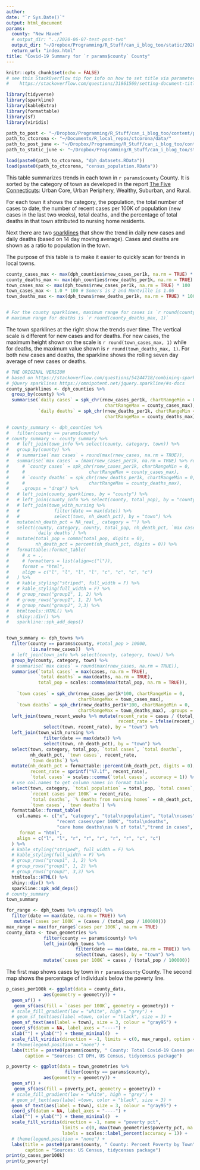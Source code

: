 ```yaml
---
author: 
date: "`r Sys.Date()`"
output: html_document
params: 
  county: "New Haven"
  # output_dir: "../2020-06-07-test-post-two"
  output_dir: "~/Dropbox/Programming/R_Stuff/can_i_blog_too/static/2020-06-22-tracking-covid-19-in-connecticut"
  return_url: "index.html"
title: "Covid-19 Summary for `r params$county` County"
---
```


```r
knitr::opts_chunk$set(echo = FALSE)
# see this StackOverflow tip for info on how to set title via parameter:
#    https://stackoverflow.com/questions/31861569/setting-document-title-in-rmarkdown-from-parameters
```
```r
library(tidyverse)
library(sparkline)
library(kableExtra)
library(formattable)
library(sf)
library(viridis)
```
```r
path_to_post <- "~/Dropbox/Programming/R_Stuff/can_i_blog_too/content/post/2020-03-29-covid19-cases-in-connecticut/"
path_to_ctcorona <- "~/Documents/R_local_repos/ctcorona/data/"
path_to_post_june <- "~/Dropbox/Programming/R_Stuff/can_i_blog_too/content/post/2020-06-22-tracking-covid-19-in-connecticut/"
path_to_static_june <- "~/Dropbox/Programming/R_Stuff/can_i_blog_too/static/post/2020-06-22-tracking-covid-19-in-connecticut/"

load(paste0(path_to_ctcorona, "dph_datasets.RData"))
load(paste0(path_to_ctcorona, "census_population.RData"))
```

This table summarizes trends in each town in `r params$county` County. 
It is sorted by the category of town as
developed in the report [The Five Connecticuts](https://ctdatahaven.org/sites/ctdatahaven/files/UConnCPR%20Changing%20Demographics-5%20CTs%202004.pdf):
Urban Core, Urban Periphery, Wealthy, Suburban, and Rural.

For each town it shows the category, the population, 
the total number of cases to date, the number of recent cases per
100K of population (new cases in the last two weeks), total deaths, and the percentage of total deaths
in that town
attributed to nursing home residents.

Next there are two [sparklines](https://en.wikipedia.org/wiki/Sparkline)
that show the trend in daily new cases and daily deaths (based on 
14 day moving average). Cases and deaths are shown as a ratio to population
in the town. 

The purpose of this table is to make it easier to quickly scan
for trends in local towns.

```r
county_cases_max <- max(dph_counties$rnew_cases_per1k, na.rm = TRUE) * 100
county_deaths_max <- max(dph_counties$rnew_deaths_per1k, na.rm = TRUE) * 100
town_cases_max <- max(dph_towns$rnew_cases_per1k, na.rm = TRUE) * 100
town_cases_max <- 1.0 * 100 # Somers is 2 and Montville is 1.06 
town_deaths_max <- max(dph_towns$rnew_deaths_per1k, na.rm = TRUE) * 100


# For the county sparklines, maximum range for cases is `r round(county_cases_max,1)`
# maximum range for deaths is `r round(county_deaths_max, 1)`
```

The town sparklines at the right show the trends over time.
The vertical scale is different for new cases and for deaths.
For new cases, the maximum height shown on the scale is `r round(town_cases_max, 1)` while 
for deaths, the maximum value shown is `r round(town_deaths_max, 1)`. For both new cases and
deaths, the sparkline shows the rolling seven day average of new cases or deaths. 



```r
# THE ORIGINAL VERSION
# based on https://stackoverflow.com/questions/54244718/combining-sparkline-in-kableextra-table
# jQuery sparklines https://omnipotent.net/jquery.sparkline/#s-docs
county_sparklines <- dph_counties %>% 
  group_by(county) %>% 
  summarise(`daily cases` = spk_chr(rnew_cases_per1k, chartRangeMin = 0,
                                     chartRangeMax = county_cases_max),
            `daily deaths` = spk_chr(rnew_deaths_per1k, chartRangeMin = 0,
                                     chartRangeMax = county_deaths_max), .groups = "drop")

# county_summary <- dph_counties %>% 
#   filter(county == params$county)
# county_summary <- county_summary %>% 
#   # left_join(town_info %>% select(county, category, town)) %>% 
#   group_by(county) %>% 
#   # summarise(`max cases` = round(max(rnew_cases, na.rm = TRUE)),
#   summarise(`max cases` = (max(rnew_cases_per1k, na.rm = TRUE) %>% round(4)),
#     # `county cases` = spk_chr(rnew_cases_per1k, chartRangeMin = 0, 
#     #                        chartRangeMax = county_cases_max),
#     # `county deaths` = spk_chr(rnew_deaths_per1k, chartRangeMin = 0, 
#     #                        chartRangeMax = county_deaths_max), 
#     .groups = "drop") %>% 
#   # left_join(county_sparklines, by = "county") %>% 
#   # left_join(county_info %>% select(county, total_pop), by = "county") %>% 
#   # left_join(town_with_nursing %>% 
#   #             filter(date == max(date)) %>% 
#   #             select(town, nh_death_pct), by = "town") %>% 
#   mutate(nh_death_pct = NA_real_, category = "") %>% 
#   select(county, category, county, total_pop, nh_death_pct, `max cases`, `daily cases`,
#          `daily deaths`) %>% 
#   mutate(total_pop = comma(total_pop, digits = 0), 
#          nh_death_pct = percent(nh_death_pct, digits = 0)) %>% 
#   formattable::format_table(
#     # x = .,
#     # formatters = list(align=c("l")),
#     format = "html",
#     align = c("l", "l", "l", "l", "c", "c", "c", "c")
#   ) %>%
#   # kable_styling("striped", full_width = F) %>%
#   # kable_styling(full_width = F) %>%
#   # group_rows("group1", 1, 2) %>%
#   # group_rows("group1", 1, 2) %>%
#   # group_rows("group2", 3,3) %>%
#   htmltools::HTML() %>%
#   shiny::div() %>%
#   sparkline::spk_add_deps()


town_summary <- dph_towns %>%
  filter(county == params$county, #total_pop > 10000,
         !is.na(rnew_cases))  %>%
  # left_join(town_info %>% select(county, category, town)) %>% 
  group_by(county, category, town) %>% 
  # summarise(`max cases` = round(max(rnew_cases, na.rm = TRUE)),
  summarise(`total cases` = max(cases, na.rm = TRUE),
            `total deaths` = max(deaths, na.rm = TRUE),
            total_pop = scales::comma(max(total_pop, na.rm = TRUE)),
            
    `town cases` = spk_chr(rnew_cases_per1k*100, chartRangeMin = 0, 
                           chartRangeMax = town_cases_max),
    `town deaths` = spk_chr(rnew_deaths_per1k*100, chartRangeMin = 0, 
                           chartRangeMax = town_deaths_max), .groups = "drop") %>% 
  left_join(towns_recent_weeks %>% mutate(recent_rate = cases / (total_pop / 100000),
                                          recent_rate = ifelse(recent_rate < 0, 0, recent_rate)) %>% 
              select(town, recent_rate), by = "town") %>% 
  left_join(town_with_nursing %>% 
              filter(date == max(date)) %>% 
              select(town, nh_death_pct), by = "town") %>% 
  select(town, category, total_pop, `total cases`, `total deaths`,
         nh_death_pct, `town cases`, recent_rate,
         `town deaths`) %>% 
  mutate(nh_death_pct = formattable::percent(nh_death_pct, digits = 0),
         recent_rate = sprintf("%7.1f", recent_rate),
         `total cases` = scales::comma(`total cases`, accuracy = 1)) %>% 
  # use col.names to get column names in format_table
  select(town, category, `total population` = total_pop, `total cases`, 
         `recent cases per 100K` = recent_rate, 
         `total deaths`, `% deaths from nursing homes` = nh_death_pct, 
         `town cases`, `town deaths`) %>% 
  formattable::format_table(
    col.names <- c("x", "category", "total\npopulation", "total\ncases",
                   "recent cases\nper 100K", "total\ndeaths",
                   "care home deaths\nas % of total","trend in cases", "trend in deaths"),
     format = "html",
    align = c("l", "l", "r", "r", "r", "r", "r", "c", "c")
  ) %>%
  # kable_styling("striped", full_width = F) %>%
  # kable_styling(full_width = F) %>%
  # group_rows("group1", 1, 2) %>%
  # group_rows("group1", 1, 2) %>%
  # group_rows("group2", 3,3) %>%
  htmltools::HTML() %>%
  shiny::div() %>%
  sparkline::spk_add_deps()
# county_summary
town_summary
```
```r

for_range <- dph_towns %>% ungroup() %>% 
  filter(date == max(date, na.rm = TRUE)) %>% 
   mutate(`cases per 100K` = (cases / (total_pop / 100000)))
max_range = max(for_range$`cases per 100K`, na.rm = TRUE)
county_data <- town_geometries %>% 
              filter(county == params$county) %>% 
              left_join(dph_towns %>% 
                          filter(date == max(date, na.rm = TRUE)) %>% 
                          select(town, cases), by = "town") %>% 
              mutate(`cases per 100K` = cases / (total_pop / 100000))
```

The first map shows cases by town in `r params$county` County. The second map shows the percentage
of individuals below the poverty line.

```r
p_cases_per100k <- ggplot(data = county_data, 
              aes(geometry = geometry)) +
  geom_sf() +
   geom_sf(aes(fill = `cases per 100K`, geometry = geometry)) +
  # scale_fill_gradient(low = "white", high = "grey") +
  # geom_sf_text(aes(label =town, color = "black", size = 3) +
  geom_sf_text(aes(label = town), size = 3, colour = "gray95") +
  coord_sf(datum = NA, label_axes = "----") +
  xlab("") + ylab("") + theme_minimal()  +
  scale_fill_viridis(direction = -1, limits = c(0, max_range), option = "viridis") +
  # theme(legend.position = "none") +
  labs(title = paste0(params$county, " County: Total Covid-19 Cases per 100K of Population by Town"),
       caption = "Sources: CT DPH, US Census, tidycensus package")

p_poverty <- ggplot(data = town_geometries %>% 
                      filter(county == params$county), 
              aes(geometry = geometry)) +
  geom_sf() +
   geom_sf(aes(fill = poverty_pct, geometry = geometry)) +
  # scale_fill_gradient(low = "white", high = "grey") +
  # geom_sf_text(aes(label =town, color = "black", size = 3) +
  geom_sf_text(aes(label = town), size = 3, colour = "gray95") +
  coord_sf(datum = NA, label_axes = "----") +
  xlab("") + ylab("") + theme_minimal()  +
  scale_fill_viridis(direction = -1, name = "poverty pct", 
                     limits = c(0, max(town_geometries$poverty_pct, na.rm = TRUE)), 
                     labels = scales::label_percent(accuracy = 1)) +
  # theme(legend.position = "none") +
  labs(title = paste0(params$county, " County: Percent Poverty by Town"),
       caption = "Sources: US Census, tidycensus package")
print(p_cases_per100k)
print(p_poverty)
```



